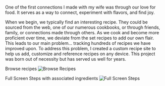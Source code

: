 One of the first connections I made with my wife was through our love for food. It serves as a way to connect, experiment with flavors, and find joy.

When we begin, we typically find an interesting recipe. They could be sourced from the web, one of our numerous cookbooks, or through friends, family, or connections made through others. As we cook and become more proficient over time, we deviate from the set recipes to add our own flair. This leads to our main problem... tracking hundreds of recipes we have improved upon. To address this problem, I created a custom recipe site to help us add, customize and reference recipes on any device. This project was born out of necessity but has served us well for years.

Browse recipes
![Browse Recipes](https://res.cloudinary.com/dch8jsjcf/image/upload/v1678822916/projects-images/nwankwocooks-lg-1_w7ulqu.png)

Full Screen Steps with associated ingredients
![Full Screen Steps](https://res.cloudinary.com/dch8jsjcf/image/upload/v1678822916/projects-images/nwankwocooks-lg-2_dfzjex.png)
